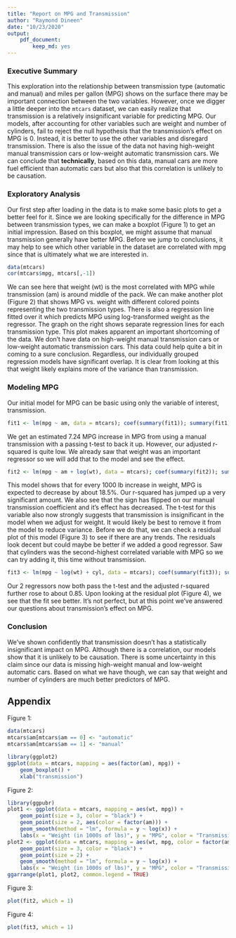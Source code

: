 ```yaml
---
title: "Report on MPG and Transmission"
author: "Raymond Dineen"
date: "10/23/2020"
output:
    pdf_document:
        keep_md: yes
---
```


### Executive Summary

This exploration into the relationship between transmission type (automatic and manual) and miles per gallon (MPG) shows on the surface there may be important connection between the two variables. However, once we digger a little deeper into the `mtcars` dataset, we can easily realize that transmission is a relatively insignificant variable for predicting MPG. Our models, after accounting for other variables such are weight and number of cylinders, fail to reject the null hypothesis that the transmission's effect on MPG is 0. Instead, it is better to use the other variables and disregard transmission. There is also the issue of the data not having high-weight manual transmission cars or low-weight automatic transmission cars. We can conclude that **technically**, based on this data, manual cars are more fuel efficient than automatic cars but also that this correlation is unlikely to be causation.

### Exploratory Analysis

Our first step after loading in the data is to make some basic plots to get a better feel for it. Since we are looking specifically for the difference in MPG between transmission types, we can make a boxplot (Figure 1) to get an initial impression. Based on this boxplot, we might assume that manual transmission generally have better MPG. Before we jump to conclusions, it may help to see which other variable in the dataset are correlated with mpg since that is ultimately what we are interested in.

```r
data(mtcars)
cor(mtcars$mpg, mtcars[,-1])
```

We can see here that weight (wt) is the most correlated with MPG while transmission (am) is around middle of the pack. We can make another plot (Figure 2) that shows MPG vs. weight with different colored points representing the two transmission types. There is also a regression line fitted over it which predicts MPG using log-transformed weight as the regressor. The graph on the right shows separate regression lines for each transmission type. This plot makes apparent an important shortcoming of the data. We don't have data on high-weight manual transmission cars or low-weight automatic transmission cars. This data could help quite a bit in coming to a sure conclusion. Regardless, our individually grouped regression models have significant overlap. It is clear from looking at this that weight likely explains more of the variance than transmission.

### Modeling MPG

Our initial model for MPG can be basic using only the variable of interest, transmission.

```r
fit1 <- lm(mpg ~ am, data = mtcars); coef(summary(fit1)); summary(fit1)$adj.r.squared
```

We get an estimated 7.24 MPG increase in MPG from using a manual transmission with a passing t-test to back it up. However, our adjusted r-squared is quite low. We already saw that weight was an important regressor so we will add that to the model and see the effect.

```r
fit2 <- lm(mpg ~ am + log(wt), data = mtcars); coef(summary(fit2)); summary(fit2)$adj.r.squared
```

This model shows that for every 1000 lb increase in weight, MPG is expected to decrease by about 18.5%. Our r-squared has jumped up a very significant amount. We also see that the sign has flipped on our manual transmission coefficient and it's effect has decreased. The t-test for this variable also now strongly suggests that transmission is insignificant in the model when we adjust for weight. It would likely be best to remove it from the model to reduce variance. Before we do that, we can check a residual plot of this model (Figure 3) to see if there are any trends. The residuals look decent but could maybe be better if we added a good regressor. Saw that cylinders was the second-highest correlated variable with MPG so we can try adding it, this time without transmission. 

```r
fit3 <- lm(mpg ~ log(wt) + cyl, data = mtcars); coef(summary(fit3)); summary(fit3)$adj.r.squared
```

Our 2 regressors now both pass the t-test and the adjusted r-squared further rose to about 0.85. Upon looking at the residual plot (Figure 4), we see that the fit see better. It's not perfect, but at this point we've answered our questions about transmission's effect on MPG.

### Conclusion

We've shown confidently that transmission doesn't has a statistically insignificant impact on MPG. Although there is a correlation, our models show that it is unlikely to be causation. There is some uncertainty in this claim since our data is missing high-weight manual and low-weight automatic cars. Based on what we have though, we can say that weight and number of cylinders are much better predictors of MPG. 

## Appendix

Figure 1:

```r
data(mtcars)
mtcars$am[mtcars$am == 0] <- "automatic"
mtcars$am[mtcars$am == 1] <- "manual"

library(ggplot2)
ggplot(data = mtcars, mapping = aes(factor(am), mpg)) +
    geom_boxplot() +
    xlab("transmission")
```

Figure 2:

```r
library(ggpubr)
plot1 <- ggplot(data = mtcars, mapping = aes(wt, mpg)) +
    geom_point(size = 3, color = "black") +
    geom_point(size = 2, aes(color = factor(am))) +
    geom_smooth(method = "lm", formula = y ~ log(x)) +
    labs(x = "Weight (in 1000s of lbs)", y = "MPG", color = "Transmission")
plot2 <- ggplot(data = mtcars, mapping = aes(wt, mpg, color = factor(am))) +
    geom_point(size = 3, color = "black") +
    geom_point(size = 2) +
    geom_smooth(method = "lm", formula = y ~ log(x)) +
    labs(x = "Weight (in 1000s of lbs)", y = "MPG", color = "Transmission")
ggarrange(plot1, plot2, common.legend = TRUE)
```

Figure 3:

```r
plot(fit2, which = 1)
```

Figure 4:

```r
plot(fit3, which = 1)
```